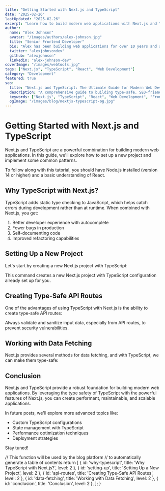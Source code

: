 ```yaml
---
title: "Getting Started with Next.js and TypeScript"
date: "2025-02-26"
lastUpdated: "2025-02-26"
excerpt: "Learn how to build modern web applications with Next.js and TypeScript in this comprehensive guide."
author:
  name: "Alex Johnson"
  avatar: "/images/authors/alex-johnson.jpg"
  title: "Senior Frontend Developer"
  bio: "Alex has been building web applications for over 10 years and specializes in React and TypeScript."
  twitter: "alexjohnsondev"
  github: "alexjohnson"
  linkedin: "alex-johnson-dev"
coverImage: "/images/webtools.jpg"
tags: ["Next.js", "TypeScript", "React", "Web Development"]
category: "Development"
featured: true
seo:
  title: "Next.js and TypeScript: The Ultimate Guide for Modern Web Development"
  description: "A comprehensive guide to building type-safe, SEO-friendly web applications with Next.js and TypeScript."
  keywords: ["Next.js", "TypeScript", "React", "Web Development", "Frontend", "JavaScript"]
  ogImage: "/images/blog/nextjs-typescript-og.jpg"
---
```



# Getting Started with Next.js and TypeScript

Next.js and TypeScript are a powerful combination for building modern web applications. In this guide, we'll explore how to set up a new project and implement some common patterns.

<Callout type="info" title="Prerequisites">
  To follow along with this tutorial, you should have Node.js installed (version 14 or higher) and a basic understanding of React.
</Callout>

## Why TypeScript with Next.js?

TypeScript adds static type checking to JavaScript, which helps catch errors during development rather than at runtime. When combined with Next.js, you get:

1. Better developer experience with autocomplete
2. Fewer bugs in production
3. Self-documenting code
4. Improved refactoring capabilities

## Setting Up a New Project

Let's start by creating a new Next.js project with TypeScript:



This command creates a new Next.js project with TypeScript configuration already set up for you.

## Creating Type-Safe API Routes

One of the advantages of using TypeScript with Next.js is the ability to create type-safe API routes:



<Callout type="warning" title="Important">
  Always validate and sanitize input data, especially from API routes, to prevent security vulnerabilities.
</Callout>

## Working with Data Fetching

Next.js provides several methods for data fetching, and with TypeScript, we can make them type-safe:



## Conclusion

Next.js and TypeScript provide a robust foundation for building modern web applications. By leveraging the type safety of TypeScript with the powerful features of Next.js, you can create performant, maintainable, and scalable applications.

In future posts, we'll explore more advanced topics like:

- Custom TypeScript configurations
- State management with TypeScript
- Performance optimization techniques
- Deployment strategies

Stay tuned!

  // This function will be used by the blog platform
  // to automatically generate a table of contents
  return [
    { id: 'why-typescript', title: 'Why TypeScript with Next.js?', level: 2 },
    { id: 'setting-up', title: 'Setting Up a New Project', level: 2 },
    { id: 'api-routes', title: 'Creating Type-Safe API Routes', level: 2 },
    { id: 'data-fetching', title: 'Working with Data Fetching', level: 2 },
    { id: 'conclusion', title: 'Conclusion', level: 2 },
  ];
}